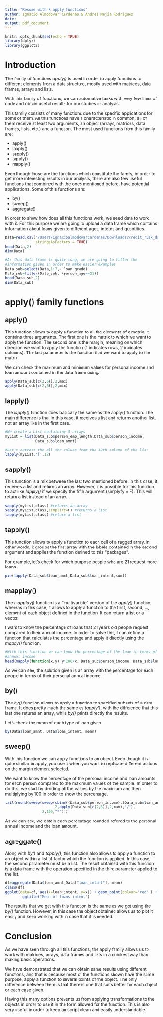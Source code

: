 ```yaml
---
title: "Resume with R apply functions"
author: Ignacio Almodovar Cárdenas & Andres Mejía Rodríguez
date: 
output: pdf_document
---
```


```r
knitr::opts_chunk$set(echo = TRUE)
library(dplyr)
library(ggplot2)
```

# Introduction

The family of functions *apply()* is used in order to apply functions to different elements from a data structure, mostly used with matrices, data frames, arrays and lists.

With this family of functions, we can  automatize tasks with very few lines of code and obtain useful results for our studies or analysis.

This family consists of many functions due to the specific applications for some of them. All this functions have a characteristic in common, all of them receive at least two arguments, an object (arrays, matrices, data frames, lists, etc.) and a function. The most used functions from this family are:

- apply()
- lapply()
- sapply()
- tapply()
- mapply()

Even though those are the functions which constitute the family, in order to get more interesting results in our analysis, there are also few useful functions that combined with the ones mentioned before, have potential applications. Some of this functions are:

- by()
- sweep()
- aggregate()

In order to show how does all this functions work, we need data to work with it. For this purpose we are going to upload a data frame which contains information about loans given to different ages, intetns and quantities.

```r
Data=read.csv("/Users/ignacioalmodovarcardenas/Downloads/credit_risk_dataset.csv",
              stringsAsFactors = TRUE)
head(Data,2)
dim(Data)

#As this data frame is quite long, we are going to filter the 
#information given in order to make easier examples
Data_sub=select(Data,1:7,- loan_grade)
Data_sub=filter(Data_sub, (person_age==21))
head(Data_sub,2)
dim(Data_sub)

```

# apply() family functions

## apply()
This function allows to apply a function to all the elements of a matrix. It contains three arguments. The first one is the matrix to which we want to apply the function. The second one is the margin, meaning on which direction we want to apply the function (1 indicates rows, 2 indicates columns). The last parameter is the function that we want to apply to the matrix.

We can check the maximum and minimum values for personal income and loan amount contained in the data frame using:

```r
apply(Data_sub[c(2,6)],2,max) 
apply(Data_sub[c(2,6)],2,min)
```


## lapply() 
The *lapply()* function does basically the same as the apply() function. The main difference is that in this case, it receives a list and returns another list, not an array like in the first case.

```r
#We create a List containing 3 arrays
myList = list(Data_sub$person_emp_length,Data_sub$person_income,
              Data_sub$loan_amnt)

#Let's extract the all the values from the 12th column of the list
lapply(myList,'[',12) 
```


## sapply()
This function is a mix between the last two mentioned before. In this case, it receives a list and returns an array. However, it is possible for this function to act like *lapply()* if we specify the fifth argument (simplyfy = F). This will return a list instead of an array.

```r
sapply(myList,class) #returns an array 
sapply(myList,class,simplify=F) #returns a list
lapply(myList,class) #return a list
```



## tapply()
This function allows to apply a function to each cell of a ragged array. In other words, it groups the first array with the labels contained in the second argument and applies the function defined to this "packages".

For example, let's check for which purpose people who are 21 request more loans.

```r
pie(tapply(Data_sub$loan_amnt,Data_sub$loan_intent,sum))
```

## mapplay()
The *mapplay()* function is a "multivariate" version of the *apply()* function, whereas in this case, it allows to apply a function to the first, second, ..., element of each object defined in the function. It can return a list or a vector.

I want to know the percentage of loans that 21 years old people request compared to their annual income. In order to solve this, I can define a function that calculates the percentage and apply it directly using the *mappy()* function.
```r
#With this function we can know the percentage of the loan in terms of their 
#annual income
head(mapply(function(x,y) y*100/x, Data_sub$person_income, Data_sub$loan_amnt))
```

As we can see, the solution given is an array with the percentage for each people in terms of their personal annual income.

## by()
The *by()* function allows to apply a function to specified subsets of a data frame. It does pretty much the same as *tapply()*, with the difference that this last one returns an array, while *by()* prints directly the results.

Let's check the mean of each type of loan given

```r
by(Data$loan_amnt, Data$loan_intent, mean)
```


## sweep()
With this function we can apply functions to an object. Even though it is quite similar to apply, you use it when you want to replicate different actions on the margin element selected. 

We want to know the percentage of the personal income and loan amounts for each person compared to the maximum values of the sample. In order to do this, we start by dividing all the values by the maximum and then multiplying by 100 in order to show the percentage.

```r
tail(round(sweep(sweep(cbind((Data_sub$person_income),(Data_sub$loan_amnt)),
                       2,apply(Data_sub[c(2,6)],2,max),"/"),
                 2,100,"*")))
```

As we can see, we obtain each percentage rounded refered to the personal annual income and the loan amount.

## agreggate()
Along with *by()* and *tapply()*, this function also allows to apply a function to an object within a list of factor which the function is applied. In this case, the second parameter must be a list. The result obtained with this function is a data frame with the operation specified in the third parameter applied to the list.

```r
df=aggregate(Data$loan_amnt,Data["loan_intent"], mean)
class(df)
ggplot(data=df, aes(x=loan_intent, y=x)) + geom_point(colour="red" ) + 
        ggtitle("Mean of loans intent")

```
The results that we get with this function is the same as we got using the *by()* function. However, in this case the object obtained allows us to plot it easily and keep working with in case that it is needed.

# Conclusion

As we have seen through all this functions, the apply family allows us to work with matrices, arrays, data frames and lists in a quickest way than making basic operations.

We have demonstrated that we can obtain same results using different functions, and that is because most of the functions shown have the same purpose, apply a function to several points of the object. The only difference between them is that there is one that suits better for each object or each case given. 

Having this many options prevents us from applying transformations to the objects in order to use it in the form allowed for the function. This is also very useful in order to keep an script clean and easily understandable.






